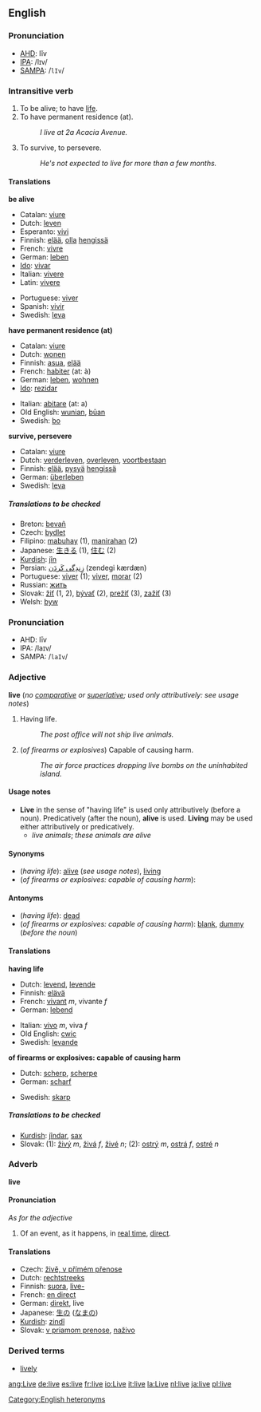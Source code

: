 ==English==

{{rank|French|family|earth|406|live|hard|ask|question}}

===Pronunciation===
*[[AHD]]: lĭv
*[[IPA]]: /lɪv/
*[[SAMPA]]: /<tt>lIv</tt>/

===Intransitive verb===
{{en-infl-reg-other-e|liv|e||}}

#To be alive; to have [[life]].
#To have permanent residence (at).
#:''I live at 2a Acacia Avenue.''
#To survive, to persevere.
#:''He's not expected to live for more than a few months.''

====Translations====

'''be alive'''
{{top}}
*Catalan: [[viure]]
*Dutch: [[leven]]
*Esperanto: [[vivi]]
*Finnish: [[elää]], [[olla]] [[hengissä]]
*French: [[vivre]]
*German: [[leben]]
*[[Ido]]: [[vivar]]
*Italian: [[vivere]]
*Latin: [[vivere]]
{{mid}}
*Portuguese: [[viver]]
*Spanish: [[vivir]]
*Swedish: [[leva]]
{{bottom}}

'''have permanent residence (at)'''
{{top}}
*Catalan: [[viure]]
*Dutch: [[wonen]]
*Finnish: [[asua]], [[elää]]
*French: [[habiter]] (at: à)
*German: [[leben]], [[wohnen]]
*[[Ido]]: [[rezidar]]
{{mid}}
*Italian: [[abitare]] (at: a)
*Old English: [[wunian]], [[buan|būan]]
*Swedish: [[bo]]
{{bottom}}

'''survive, persevere'''
{{top}}
*Catalan: [[viure]]
*Dutch: [[verderleven]], [[overleven]], [[voortbestaan]]
*Finnish: [[elää]], [[pysyä]] [[hengissä]]
*German: [[überleben]]
*Swedish: [[leva]]
{{mid}}
{{bottom}}

=====Translations to be checked=====
<!--Remove this section once all of the translations below have been moved into the tables above.-->
{{checktrans}}

*Breton: [[bevañ]]
*Czech: [[bydlet]]
*Filipino: [[mabuhay]] (1), [[manirahan]] (2)
*Japanese: [[生きる]] (1), [[住む]] (2)
*[[Kurdish]]: [[jîn]]
*Persian:  [[زِندِگی کَردَن]] (zendegi kærdæn)
*Portuguese: [[viver]] (1); [[viver]], [[morar]] (2)
*Russian: [[жить]]
*Slovak: [[žiť]] (1, 2), [[bývať]] (2), [[prežiť]] (3), [[zažiť]] (3)
*Welsh: [[byw]]

===Pronunciation===
*AHD: līv
*IPA: /laɪv/
*SAMPA: /<tt>laIv</tt>/

===Adjective===
'''live''' (''no [[comparative]] or [[superlative]]; used only attributively: see usage notes'')

#Having life.
#:''The post office will not ship live animals.''
#(''of firearms or explosives'') Capable of causing harm.
#:''The air force practices dropping live bombs on the uninhabited island.''

====Usage notes====
*'''Live''' in the sense of "having life" is used only attributively (before a noun).  Predicatively (after the noun), '''alive''' is used.  '''Living''' may be used either attributively or predicatively.
**''live animals''; ''these animals are alive''

====Synonyms====
*(''having life''): [[alive]] (''see usage notes''), [[living]]
*(''of firearms or explosives: capable of causing harm''):

====Antonyms====
*(''having life''): [[dead]]
*(''of firearms or explosives: capable of causing harm''): [[blank]], [[dummy]] (''before the noun'')

====Translations====

'''having life'''
{{top}}
*Dutch: [[levend]], [[levende]]
*Finnish: [[elävä]]
*French: [[vivant]] ''m'', vivante ''f''
*German:  [[lebend]]
{{mid}}
*Italian: [[vivo]] ''m'', viva ''f''
*Old English: [[cwic]]
*Swedish: [[levande]]
{{bottom}}

'''of firearms or explosives: capable of causing harm'''
{{top}}
*Dutch: [[scherp]], [[scherpe]]
*German: [[scharf]]
{{mid}}
*Swedish: [[skarp]]
{{bottom}}

=====Translations to be checked=====
<!--Remove this section once all of the translations below have been moved into the tables above.-->
{{checktrans}}

*[[Kurdish]]: [[jîndar]], [[sax]]
*Slovak: (1): [[živý]] ''m'', [[živá]] ''f'', [[živé]] ''n''; (2): [[ostrý]] ''m'', [[ostrá]] ''f'', [[ostré]] ''n''

===Adverb===
'''live'''

====Pronunciation====
''As for the adjective''

#Of an event, as it happens, in [[real time]], [[direct]].

====Translations====
*Czech: [[živě, v přímém přenose]]
*Dutch: [[rechtstreeks]]
*Finnish: [[suora]], [[live-]]
*French: [[en direct]]
*German: [[direkt]], live
*Japanese: [[生]]の ([[なま]]の)
*[[Kurdish]]: [[zindî]]
*Slovak: [[v priamom prenose]], [[naživo]]

===Derived terms===
*[[lively]]

[[Category:English heteronyms]]

[[ang:Live]]
[[de:live]]
[[es:live]]
[[fr:live]]
[[io:Live]]
[[it:live]]
[[la:Live]]
[[nl:live]]
[[ja:live]]
[[pl:live]]